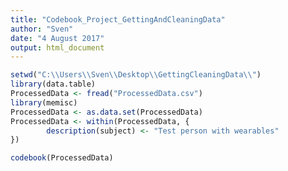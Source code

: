 ```yaml
---
title: "Codebook_Project_GettingAndCleaningData"
author: "Sven"
date: "4 August 2017"
output: html_document
---
```



```r
setwd("C:\\Users\\Sven\\Desktop\\GettingCleaningData\\")
library(data.table)
ProcessedData <- fread("ProcessedData.csv")
library(memisc)
ProcessedData <- as.data.set(ProcessedData)
ProcessedData <- within(ProcessedData, {
        description(subject) <- "Test person with wearables"
})
```

```r
codebook(ProcessedData)
```